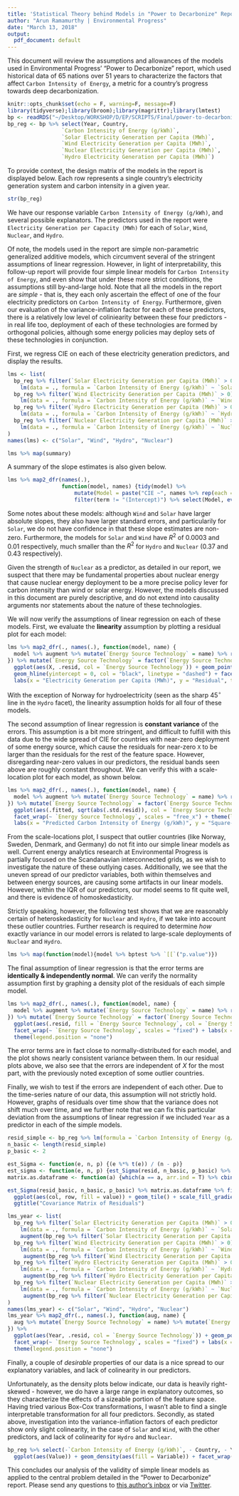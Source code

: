 ```yaml
---
title: 'Statistical Theory behind Models in "Power to Decarbonize" Report'
author: "Arun Ramamurthy | Environmental Progress"
date: "March 13, 2018"
output: 
  pdf_document: default
---
```


This document will review the assumptions and allowances of the models used in Environmental Progress' "Power to Decarbonize" report, which used historical data of 65 nations over 51 years to characterize the factors that affect `Carbon Intensity of Energy`, a metric for a country's progress towards deep decarbonization.

```r
knitr::opts_chunk$set(echo = F, warning=F, message=F)
library(tidyverse);library(broom);library(magrittr);library(lmtest)
bp <- readRDS("~/Desktop/WORKSHOP/D/EP/SCRIPTS/Final/power-to-decarbonize/DATA/BP")
bp_reg <- bp %>% select(Year, Country, 
                 `Carbon Intensity of Energy (g/kWh)`, 
                 `Solar Electricity Generation per Capita (MWh)`, 
                 `Wind Electricity Generation per Capita (MWh)`, 
                 `Nuclear Electricity Generation per Capita (MWh)`, 
                 `Hydro Electricity Generation per Capita (MWh)`) 
```

To provide context, the design matrix of the models in the report is displayed below. Each row represents a single country's electricity generation system and carbon intensity in a given year.

```r
str(bp_reg)
```

We have our response variable `Carbon Intensity of Energy (g/kWh)`, and several possible explanators. The predictors used in the report were `Electricity Generation per Capacity (MWh)` for each of `Solar`, `Wind`, `Nuclear`, and `Hydro`.

Of note, the models used in the report are simple non-parametric generalized additive models, which circumvent several of the stringent assumptions of linear regression. However, in light of interpretability, this follow-up report will provide four simple linear models for `Carbon Intensity of Energy`, and even show that under these more strict conditions, the assumptions still by-and-large hold. Note that all the models in the report are *simple* - that is, they each only ascertain the effect of one of the four electricity predictors on `Carbon Intensity of Energy`. Furthermore, given our evaluation of the variance-inflation factor for each of these predictors, there is a relatively low level of coliniearity between these four predictors - in real life too, deployment of each of these technologies are formed by orthogonal policies, although some energy policies may deploy sets of these technologies in conjunction.

First, we regress CIE on each of these electricity generation predictors, and display the results.

```r
lms <- list(
  bp_reg %>% filter(`Solar Electricity Generation per Capita (MWh)` > 0) %>% 
    lm(data = ., formula = `Carbon Intensity of Energy (g/kWh)` ~ `Solar Electricity Generation per Capita (MWh)`),
  bp_reg %>% filter(`Wind Electricity Generation per Capita (MWh)` > 0) %>% 
    lm(data = ., formula = `Carbon Intensity of Energy (g/kWh)` ~ `Wind Electricity Generation per Capita (MWh)`),
  bp_reg %>% filter(`Hydro Electricity Generation per Capita (MWh)` > 0) %>% 
    lm(data = ., formula = `Carbon Intensity of Energy (g/kWh)` ~ `Hydro Electricity Generation per Capita (MWh)`),
  bp_reg %>% filter(`Nuclear Electricity Generation per Capita (MWh)` > 0) %>% 
    lm(data = ., formula = `Carbon Intensity of Energy (g/kWh)` ~ `Nuclear Electricity Generation per Capita (MWh)`)
)
names(lms) <- c("Solar", "Wind", "Hydro", "Nuclear")

lms %>% map(summary)
```

A summary of the slope estimates is also given below.

```r
lms %>% map2_dfr(names(.), 
                 function(model, names) {tidy(model) %>% 
                     mutate(Model = paste("CIE ~", names %>% rep(each = 2)), p.value = round(p.value, 5)) %>% 
                     filter(term != "(Intercept)") %>% select(Model, everything(),- term)}) 
```

Some notes about these models: although `Wind` and `Solar` have larger absolute slopes, they also have larger standard errors, and particularily for `Solar`, we do not have confidence in that these slope estimates are non-zero. Furthermore, the models for `Solar` and `Wind` have $R^2$ of 0.0003 and 0.01 respectively, much smaller than the $R^2$ for `Hydro` and `Nuclear` (0.37 and 0.43 respectively). 

Given the strength of `Nuclear` as a predictor, as detailed in our report, we suspect that there may be fundamental properties about nuclear energy that cause nuclear energy deployment to be a more precise policy lever for carbon intensity than wind or solar energy. However, the models discussed in this document are purely descriptive, and do not extend into causality arguments nor statements about the nature of these technologies.

We will now verify the assumptions of linear regression on each of these models. First, we evaluate the **linearity** assumption by plotting a residual plot for each model:

```r
lms %>% map2_dfr(., names(.), function(model, name) {
  model %>% augment %>% mutate(`Energy Source Technology` = name) %>% rename_at(vars(ends_with("MWh.")), ~ "X")
}) %>% mutate(`Energy Source Technology` = factor(`Energy Source Technology`, levels = names(lms), ordered = T)) %>% 
  ggplot(aes(X, .resid, col = `Energy Source Technology`)) + geom_point() + 
  geom_hline(yintercept = 0, col = "black", linetype = "dashed") + facet_wrap(~ `Energy Source Technology`, scales = "free_x") +
  labs(x = "Electricity Generation per Capita (MWh)", y = "Residual", title = "Residual Plots of Simple Linear Models") + theme(legend.position = "none")
```

With the exception of Norway for hydroelectricity (seen as the sharp $45^\circ$ line in the `Hydro` facet), the linearity assumption holds for all four of these models.

The second assumption of linear regression is **constant variance** of the errors. This assumption is a bit more stringent, and difficult to fulfill with this data due to the wide spread of CIE for countries with near-zero deployment of some energy source, which cause the residuals for near-zero `X` to be larger than the residuals for the rest of the feature space. However, disregarding near-zero values in our predictors, the residual bands seen above are roughly constant throughout. We can verify this with a scale-location plot for each model, as shown below.

```r
lms %>% map2_dfr(., names(.), function(model, name) {
  model %>% augment %>% mutate(`Energy Source Technology` = name) %>% rename_at(vars(ends_with("MWh.")), ~ "X")
}) %>% mutate(`Energy Source Technology` = factor(`Energy Source Technology`, levels = names(lms), ordered = T)) %>% 
  ggplot(aes(.fitted, sqrt(abs(.std.resid)), col = `Energy Source Technology`)) + geom_point() + geom_smooth(method = "loess", col = "black", size = 2, alpha = .7) +
  facet_wrap(~ `Energy Source Technology`, scales = "free_x") + theme(legend.position = "none") +
  labs(x = "Predicted Carbon Intensity of Energy (g/kWh)", y = "Square-root of Standardized Residuals", title = "Scale-Location Plot for Simple Linear Models")
```

From the scale-locations plot, I suspect that outlier countries (like Norway, Sweden, Denmark, and Germany) do not fit into our simple linear models as well. Current energy analytics research at Environmental Progress is partially focused on the Scandanavian interconnected grids, as we wish to investigate the nature of these outlying cases. Additionally, we see that the uneven spread of our predictor variables, both within themselves and between energy sources, are causing some artifacts in our linear models. However, within the IQR of our predictors, our model seems to fit quite well, and there is evidence of homoskedasticity.

Strictly speaking, however, the following test shows that we are reasonably certain of heteroskedasticity for `Nuclear` and `Hydro`, if we take into account these outlier countries. Further research is required to determine *how* exactly variance in our model errors is related to large-scale deployments of `Nuclear` and `Hydro`.

```r
lms %>% map(function(model){model %>% bptest %>% `[[`("p.value")})
```

The final assumption of linear regression is that the error terms are **identically & independently normal**. We can verify the normality assumption first by graphing a density plot of the residuals of each simple model. 

```r
lms %>% map2_dfr(., names(.), function(model, name) {
  model %>% augment %>% mutate(`Energy Source Technology` = name) %>% rename_at(vars(ends_with("MWh.")), ~ "X")
}) %>% mutate(`Energy Source Technology` = factor(`Energy Source Technology`, levels = names(lms), ordered = T)) %>% 
  ggplot(aes(.resid, fill = `Energy Source Technology`, col = `Energy Source Technology`)) + geom_density() + 
  facet_wrap(~ `Energy Source Technology`, scales = "fixed") + labs(x = "Residual", y = "", title = "Residual Density Plots of Simple Linear Models") + 
  theme(legend.position = "none")
```

The error terms are in fact close to normally-distributed for each model, and the plot shows nearly consistent variance between them. In our residual plots above, we also see that the errors are independent of $X$ for the most part, with the previously noted exception of some outlier countries. 

Finally, we wish to test if the errors are independent of each other. Due to the time-series nature of our data, this assumption will not strictly hold. However, graphs of residuals over time show that the variance does not shift much over time, and we further note that we can fix this particular deviation from the assumptions of linear regression if we included `Year` as a predictor in each of the simple models.

```r
resid_simple <- bp_reg %>% lm(formula = `Carbon Intensity of Energy (g/kWh)` ~ Nuclear + Year) %>% augment %>% pull(.resid)
n_basic <- length(resid_simple)
p_basic <- 2 

est_Sigma <- function(e, n, p) {(e %*% t(e)) / (n - p)}
est_sigma <- function(e, n, p) {est_Sigma(resid, n_basic, p_basic) %>% diag %>% sum %>% sqrt}
matrix.as.dataframe <- function(a) {which(a == a, arr.ind = T) %>% cbind(as.vector(a)) %>% as.data.frame %>% rename_at(vars(- row, - col), function(x){"value"})}

est_Sigma(resid_basic, n_basic, p_basic) %>% matrix.as.dataframe %>% filter(row <= 1000, col <= 1000) %>%
  ggplot(aes(col, row, fill = value)) + geom_tile() + scale_fill_gradient2(low = "black", mid = "white", high = "black") +
  ggtitle("Covariance Matrix of Residuals")
```
```r
lms_year <- list(
  bp_reg %>% filter(`Solar Electricity Generation per Capita (MWh)` > 0) %>% 
    lm(data = ., formula = `Carbon Intensity of Energy (g/kWh)` ~ `Solar Electricity Generation per Capita (MWh)`) %>% 
    augment(bp_reg %>% filter(`Solar Electricity Generation per Capita (MWh)` > 0)),
  bp_reg %>% filter(`Wind Electricity Generation per Capita (MWh)` > 0) %>% 
    lm(data = ., formula = `Carbon Intensity of Energy (g/kWh)` ~ `Wind Electricity Generation per Capita (MWh)`) %>% 
     augment(bp_reg %>% filter(`Wind Electricity Generation per Capita (MWh)` > 0)),
  bp_reg %>% filter(`Hydro Electricity Generation per Capita (MWh)` > 0) %>% 
    lm(data = ., formula = `Carbon Intensity of Energy (g/kWh)` ~ `Hydro Electricity Generation per Capita (MWh)`) %>% 
     augment(bp_reg %>% filter(`Hydro Electricity Generation per Capita (MWh)` > 0)),
  bp_reg %>% filter(`Nuclear Electricity Generation per Capita (MWh)` > 0) %>% 
    lm(data = ., formula = `Carbon Intensity of Energy (g/kWh)` ~ `Nuclear Electricity Generation per Capita (MWh)`) %>% 
     augment(bp_reg %>% filter(`Nuclear Electricity Generation per Capita (MWh)` > 0))
) 
names(lms_year) <- c("Solar", "Wind", "Hydro", "Nuclear")
lms_year %>% map2_dfr(., names(.), function(aug, name) {
  aug %>% mutate(`Energy Source Technology` = name) %>% mutate(`Energy Source Technology` = factor(`Energy Source Technology`, levels = names(lms_year), ordered = T)) 
}) %>%
  ggplot(aes(Year, .resid, col = `Energy Source Technology`)) + geom_point() + geom_hline(yintercept = 0, col = "black", linetype = "dashed") + 
  facet_wrap(~ `Energy Source Technology`, scales = "fixed") + labs(x = "Year", y = "Residual", title = "Residual Plots against Time of Simple Linear Models") + 
  theme(legend.position = "none")
```

Finally, a couple of *desirable* properties of our data is a nice spread to our explanatory variables, and lack of colinearity in our predictors. 

Unfortunately, as the density plots below indicate, our data is heavily right-skewed - however, we do have a large range in explanatory outcomes, so they characterize the effects of a sizeable portion of the feature space. Having tried various Box-Cox transformations, I wasn't able to find a single interpretable transformation for all four predictors. Secondly, as stated above, investigation into the variance-inflation factors of each predictor show only slight colinearity, in the case of `Solar` and `Wind`, with the other predictors, and lack of colinearity for `Hydro` and `Nuclear`.

```r
bp_reg %>% select(-`Carbon Intensity of Energy (g/kWh)`, - Country, - Year) %>% gather(Variable, Value) %>%
  ggplot(aes(Value)) + geom_density(aes(fill = Variable)) + facet_wrap(~ Variable, scales = "free") + theme(legend.position = "bottom", legend.direction = "vertical")
```

This concludes our analysis of the validity of simple linear models as applied to the central problem detailed in the "Power to Decarbonize" report. Please send any questions to [this author's inbox](mailto:contact@arun.run) or via [Twitter](https://twitter.com/@Ramamurthy_Arun).
